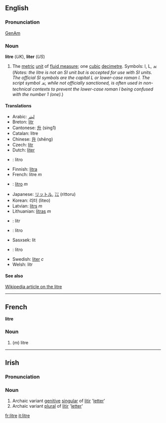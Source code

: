 ==English==
===Pronunciation===
[[w:General American|GenAm]] {{IPA|[ˈlitɚ]}}
===Noun===
'''litre''' (''UK''), '''liter''' (''US'')

#The [[metric]] [[unit]] of [[fluid measure]]; one [[cubic]] [[decimetre]].  Symbols: l, L, &#2113; (''Notes: the litre is not an SI unit but is accepted for use with SI units.  The official SI symbols are the capital L or lower-case roman l.  The script symbol &#2113;, while not officially sanctioned, is often used in non-technical contexts to prevent the lower-case roman l being confused with the number 1 (one).'')

====Translations====
*Arabic: [[ليتر]]
*Breton: [[litr]]
*Cantonese: [[升]] (sing1)
*Catalan: litre
*Chinese: [[升]] (shēng)
*Czech: [[litr]]
*Dutch: [[liter]]
*{{eo}}: litro
*Finnish: [[litra]]
*French: litre ''m''
*{{it}}: [[litro]] ''m''
*Japanese: [[リットル]], [[㍑]] (rittoru)
*Korean: 리터 (liteo)
*Latvian: [[litrs]] ''m''
*Lithuanian: [[litras]] ''m''
*{{pl}}: litr
*{{pt}}: litro
*Sasxsek: lit
*{{es}}: litro
*Swedish: [[liter]] ''c''
*Welsh: litr

====See also====
[[:w:Litre|Wikipedia article on the litre]]

----

==French==
'''litre'''

===Noun===

#(''m'') litre

----
==Irish==
===Pronunciation===
{{IPA|[ˈʎit&#690;r&#690;ə]}}
===Noun===
#Archaic variant [[genitive]] [[singular]] of [[litir]] '[[letter]]'
#Archaic variant [[plural]] of [[litir]] '[[letter]]'


[[fr:litre]]
[[it:litre]]
